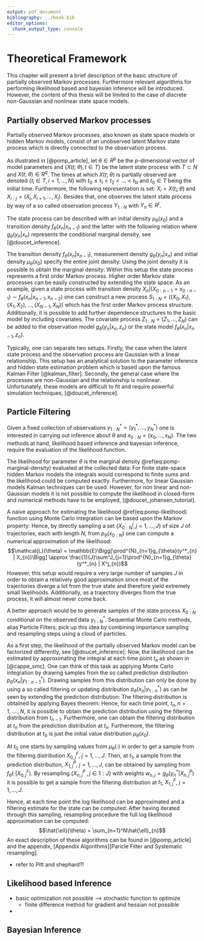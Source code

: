 ```yaml
---
output: pdf_document
bibliography: ../book.bib
editor_options: 
  chunk_output_type: console
---
```

# Theoretical Framework {#theory}

This chapter will present a brief description of the basic structure of partially observed Markov processes. Furthermore relevant algorithms for performing likelihood based and bayesian inference will be introduced. However, the content of this thesis will be limited to the case of discrete non-Gaussian and nonlinear state space models.

## Partially observed Markov processes

Partially observed Markov processes, also known as state space models or hidden Markov models, consist of an unobserved latent Markov state process which is directly connected to the observation process. 

As illustrated in [@pomp_article], let $\theta \in R^p$ be the $p$-dimensional vector of model parameters and $\{X(t;\;\theta), t\in T\}$ be the latent state process with $T \subset N$ and $X(t;\;\theta) \in R^q$. The times at which $X(t;\;\theta)$ is partially observed are denoted $\{t_i \in T, i=1, ..., N\}$ with $t_0 \leq t_1 < t_2 < ... < t_N$ and $t_0 \in T$ being the initial time. Furthermore, the following representation is set: $X_i = X(t_i; \theta)$ and $X_{i:j} = (X_i, X_{i+1}, ..., X_j)$. Besides that, one observes the latent state process by way of a so called observation process $Y_{1:N}$ with $Y_n \in R^r$.

The state process can be described with an initial density $\mu_{\theta}(x_{0})$ and a transition density $f_{\theta}(x_{n}|x_{n-1})$
\begin{equation}
\begin{split}
    X_{0} & \sim \mu_{\theta}(x_{0}), \\
    X_{n} | (X_{0:n-1} = x_{0:n-1}) & \sim f_{\theta}(x_{n} | x_{n-1}),
\end{split}
\end{equation}
and the latter with the following relation
\begin{equation}
    Y_{n} | (X_{0:n} = x_{0:n}, Y_{1:n-1} = y_{1:n-1}) \sim g_{\theta}(y_{n} | x_{n})
\end{equation}
where $g_{\theta}(y_{n}|x_{n})$ represents the conditional marginal density, see [@doucet_inference].

The transition density $f_{\theta}(x_{n}|x_{n-1})$, measurement density $g_{\theta}(y_{n}|x_{n})$ and initial density $\mu_{\theta}(x_{0})$ specify the entire joint density:
\begin{equation}
    p_{\theta}(x_{0:N}, y_{1:N}) = \mu_{\theta}(x_{0})\prod^{N}_{n=1}f_{\theta}(x_{n} | x_{n-1})g_{\theta}(y_{n} | x_{n})
    (\#eq:pomp-joint-density)
\end{equation}
Using the joint density it is possible to obtain the marginal density:
\begin{equation}
    p_{\theta}(y_{1:n}) = \int p_{\theta}(x_{0:n}, y_{1:n})dx_{0:n}
    (\#eq:pomp-marginal-density)
\end{equation}
Within this setup the state process represents a first order Markov process. Higher order Markov state processes can be easily constructed by extending the state space. As an example, given a state process with transition density $X_{n} | (X_{0:n-1} = x_{0:n-1}) \sim f_{\theta}(x_{n} | x_{n-1}, x_{n-2})$ one can construct a new process $S_{1:N} = ((X_0, X_1), (X_1, X_2), ..., (X_{N-1}, X_N))$ which has the first order Markov process structure. Additionally, it is possible to add further dependence structures to the basic model by including covariates. The covariate process $Z_{1:N} = (Z_1, ..., Z_N)$ can be added to the observation model $g_{\theta}(y_{n}|x_{n}, z_{n})$ or the state model $f_{\theta}(x_{n}|x_{n-1}, z_{n})$.

Typically, one can separate two setups. Firstly, the case when the latent state process and the observation process are Gaussian with a linear relationship. This setup has an analytical solution to the parameter inference and hidden state estimation problem which is based upon the famous Kalman Filter [@kalman_filter]. Secondly, the general case where the processes are non-Gaussian and the relationship is nonlinear. Unfortunately, these models are difficult to fit and require powerful simulation techniques, [@doucet_inference].

## Particle Filtering

Given a fixed collection of observations $y^*_{1:N} = (y^*_1, ..., y^*_N)$ one is interested in carrying out inference about $\theta$ and $x_{0:N} = (x_0, ..., x_N)$. The two methods at hand, likelihood based inference and bayesian inference, require the evaluation of the likelihood function.

The likelihood for parameter $\theta$ is the marginal density \@ref(eq:pomp-marginal-density) evaluated at the collected data:
\begin{equation}
\begin{split}
  \mathcal{L}(\theta) = p_{\theta}(y^*_{1:n}) & = \int p_{\theta}(x_{0:n}, y^*_{1:n})dx_{0:n} \\
  & = \int \mu_{\theta}(x_{0})\prod^{N}_{n=1}f_{\theta}(x_{n} | x_{n-1})g_{\theta}(y^*_{n} | x_{n})dx_{0:N}
  (\#eq:pomp-likelihood)
\end{split}
\end{equation}
For finite state-space hidden Markov models the integrals would correspond to finite sums and the likelihood could be computed exactly. Furthermore, for linear Gaussian models Kalman techniques can be used. However, for non linear and non-Gaussian models it is not possible to compute the likelihood in closed-form and numerical methods have to be employed, [@doucet_johansen_tutorial]. 

A naive approach for estimating the likelihood \@ref(eq:pomp-likelihood) function using Monte Carlo integration can be based upon the Markov property:
\begin{equation*}
\begin{split}
  p_{\theta}(x_{0:N}) & = \mu_{\theta}(x_0) \cdot f_{\theta}(x_1|x_0) \cdot f_{\theta}(x_2|x_1) \cdot \; ... \; \cdot f_{\theta}(x_{N}|x_N-1) \\
  & = \mu_{\theta}(x_0) \prod^{N}_{n=1}f_{\theta}(x_{n}|x_{n-1})
\end{split}
\end{equation*}
Hence, by directly sampling a set $\{X_{0:N}^j, j = 1,..., J\}$ of size $J$ of trajectories, each with length $N$, from $p_{\theta}(x_{0:N})$ one can compute a numerical approximation of the likelihood:
$$\mathcal{L}(\theta) = \mathbb{E}\Bigg[\prod^{N}_{n=1}g_{\theta}(y^*_{n} | X_{n})\Bigg] \approx \frac{1}{J}\sum^J_{j=1}\prod^{N}_{n=1}g_{\theta}(y^*_{n} | X^j_{n})$$
However, this setup would require a very large number of samples $J$ in order to obtain a relatively good approximation since most of the trajectories diverge a lot from the true state and therefore yield extremely small likelihoods. Additionally, as a trajectory diverges from the true process, it will almost never come back.

A better approach would be to generate samples of the state process $X_{0:N}$ conditional on the observed data $y^*_{1:N}$. Sequential Monte Carlo methods, alias Particle Filters, pick up this idea by combining importance sampling and resampling steps using a cloud of particles.

As a first step, the likelihood of the partially observed Markov model can be factorized differently, see [@doucet_inference]:
\begin{equation*}
\begin{split}
  \mathcal{L}(\theta) & = \prod^{N}_{n=1}p_{\theta}(y^*_n|y^*_{1:n-1}) \\
  & = \prod^{N}_{n=1}\int p_{\theta}(x_n, y^*_n|y^*_{1:n-1}) dx_n  \\
  & =\prod^{N}_{n=1} \int g_{\theta}(y^*_n|x_{n})p_{\theta}(x_n|y^*_{1:n-1})dx_n
\end{split}
\end{equation*}
Now, the likelihood can be estimated by approximating the integral at each time point $t_n$ as shown in [@cappe_smc]. One can think of this task as applying Monte Carlo integration by drawing samples from the so called prediction distribution $p_{\theta}(x_n|y^*_{1:n-1})$. Drawing samples from this distribution can only be done by using a so called filtering or updating distribution $p_{\theta}(x_n|y^*_{1:n})$ as can be seen by extending the prediction distribution: 
\begin{equation*}
\begin{split}
  p_{\theta}(x_n|y^*_{1:n-1}) & = \int p_{\theta}(x_n, x_{n-1}|y^*_{1:n-1})dx_{n-1} \\
  & = \int f_{\theta}(x_n|x_{n-1})p_{\theta}(x_{n-1}|y^*_{1:n-1})dx_{n-1}
\end{split}
\end{equation*}
The filtering distribution is obtained by applying Bayes theorem:
\begin{equation*}
\begin{split}
  p_{\theta}(x_n|y^*_{1:n}) & = p_{\theta}(x_n|y^*_n, y^*_{1:n-1}) \\
  & = \frac{p_{\theta}(x_n, y^*_n|y^*_{1:n-1})}{p_{\theta}(y^*_n|y^*_{1:n-1})} \\
  & =  \frac{g_{\theta}(y^*_n|x_{n})p_{\theta}(x_n|y^*_{1:n-1})}{p_{\theta}(y^*_n|y^*_{1:n-1})}
\end{split}
\end{equation*}
Hence, for each time point, $t_n, n= 1, ...., N$, it is possible to obtain the prediction distribution using the filtering distribution from $t_{n-1}$. Furthermore, one can obtain the filtering distribution at $t_n$ from the prediction distribution at $t_n$. Furthermore, the filtering distribution at $t_0$ is just the initial value distribution $\mu_{\theta}(x_0)$.

At $t_0$ one starts by sampling values from $\mu_{\theta}(\cdot)$ in order to get a sample from the filtering distribution $X^F_{0, j}$, $j = 1, ..., J$. Then, at $t_{1}$, a sample from the prediction distribution, $X^P_{1,j}$, $j = 1, ..., J$, can be obtained by sampling from $f_{\theta}(\cdot|X^F_{0, j})$. By resampling $\{X^P_{n, j}\;,j \in1:J\}$ with weights $w_{n, j} = g_{\theta}(y^*_n|X^P_{n, j})$ it is possible to get a sample from the filtering distribution at $t_1$, $X^F_{1, j}$, $j = 1, ..., J$.

Hence, at each time point the log likelihood can be approximated and a filtering estimate for the state can be computed:
\begin{equation*}
\begin{split}
  \hat{\ell}_{n} & = ln\Bigg(\frac{1}{J}\sum^J_{j=1}w_{n, j}\Bigg) \\
  E\big[X_n|y^*_{1:n}\big] & = \frac{1}{J}\sum^J_{j=1}X^F_{n, j}
\end{split}
\end{equation*}
After having iterated through this sampling, resampling procedure the full log likelihood approximation can be computed:
$$\hat{\ell}(\theta) = \sum_{n=1}^N\hat{\ell}_{n}$$
An exact description of these algorithms can be found in [@pomp_article] and the appendix, [Appendix Algorithms][Paricle Filter and Systematic resampling].

- refer to Pitt and shephard?!

## Likelihood based Inference

- basic optimization not possible --> stochastic function to optimize
  - finite difference method for gradient and hessian not possible
- 

## Bayesian Inference
